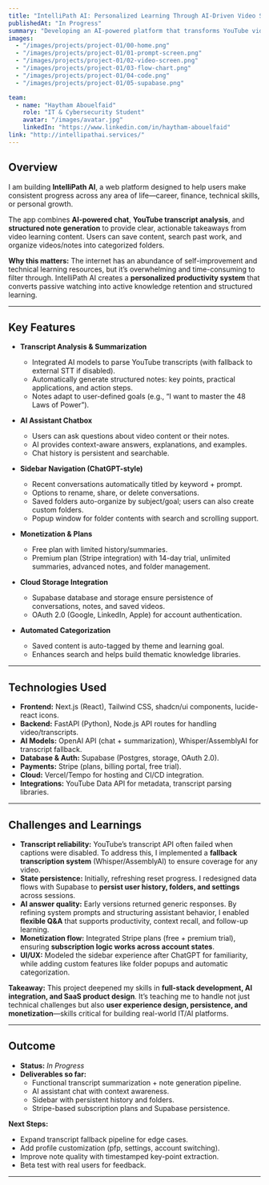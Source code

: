 ---
title: "IntelliPath AI: Personalized Learning Through AI-Driven Video Summaries"
publishedAt: "In Progress"
summary: "Developing an AI-powered platform that transforms YouTube videos into structured summaries, actionable notes, and personalized learning paths. Features include transcript analysis, AI assistant chat, sidebar navigation with history/folders, payment integration, and cloud-based persistence."
images:
  - "/images/projects/project-01/00-home.png"
  - "/images/projects/project-01/01-prompt-screen.png"
  - "/images/projects/project-01/02-video-screen.png"
  - "/images/projects/project-01/03-flow-chart.png"
  - "/images/projects/project-01/04-code.png"
  - "/images/projects/project-01/05-supabase.png"

team:
  - name: "Haytham Abouelfaid"
    role: "IT & Cybersecurity Student"
    avatar: "/images/avatar.jpg"
    linkedIn: "https://www.linkedin.com/in/haytham-abouelfaid"
link: "http://intellipathai.services/"
---

## Overview

I am building **IntelliPath AI**, a web platform designed to help users make consistent progress across any area of life—career, finance, technical skills, or personal growth.  

The app combines **AI-powered chat**, **YouTube transcript analysis**, and **structured note generation** to provide clear, actionable takeaways from video learning content. Users can save content, search past work, and organize videos/notes into categorized folders.  

**Why this matters:** The internet has an abundance of self-improvement and technical learning resources, but it’s overwhelming and time-consuming to filter through. IntelliPath AI creates a **personalized productivity system** that converts passive watching into active knowledge retention and structured learning.

---

## Key Features

- **Transcript Analysis & Summarization**  
  - Integrated AI models to parse YouTube transcripts (with fallback to external STT if disabled).  
  - Automatically generate structured notes: key points, practical applications, and action steps.  
  - Notes adapt to user-defined goals (e.g., “I want to master the 48 Laws of Power”).  

- **AI Assistant Chatbox**  
  - Users can ask questions about video content or their notes.  
  - AI provides context-aware answers, explanations, and examples.  
  - Chat history is persistent and searchable.

- **Sidebar Navigation (ChatGPT-style)**  
  - Recent conversations automatically titled by keyword + prompt.  
  - Options to rename, share, or delete conversations.  
  - Saved folders auto-organize by subject/goal; users can also create custom folders.  
  - Popup window for folder contents with search and scrolling support.

- **Monetization & Plans**  
  - Free plan with limited history/summaries.  
  - Premium plan (Stripe integration) with 14-day trial, unlimited summaries, advanced notes, and folder management.  

- **Cloud Storage Integration**  
  - Supabase database and storage ensure persistence of conversations, notes, and saved videos.  
  - OAuth 2.0 (Google, LinkedIn, Apple) for account authentication.  

- **Automated Categorization**  
  - Saved content is auto-tagged by theme and learning goal.  
  - Enhances search and helps build thematic knowledge libraries.  

---

## Technologies Used

- **Frontend:** Next.js (React), Tailwind CSS, shadcn/ui components, lucide-react icons.  
- **Backend:** FastAPI (Python), Node.js API routes for handling video/transcripts.  
- **AI Models:** OpenAI API (chat + summarization), Whisper/AssemblyAI for transcript fallback.  
- **Database & Auth:** Supabase (Postgres, storage, OAuth 2.0).  
- **Payments:** Stripe (plans, billing portal, free trial).  
- **Cloud:** Vercel/Tempo for hosting and CI/CD integration.  
- **Integrations:** YouTube Data API for metadata, transcript parsing libraries.  

---

## Challenges and Learnings

- **Transcript reliability:** YouTube’s transcript API often failed when captions were disabled. To address this, I implemented a **fallback transcription system** (Whisper/AssemblyAI) to ensure coverage for any video.  
- **State persistence:** Initially, refreshing reset progress. I redesigned data flows with Supabase to **persist user history, folders, and settings** across sessions.  
- **AI answer quality:** Early versions returned generic responses. By refining system prompts and structuring assistant behavior, I enabled **flexible Q&A** that supports productivity, context recall, and follow-up learning.  
- **Monetization flow:** Integrated Stripe plans (free + premium trial), ensuring **subscription logic works across account states**.  
- **UI/UX:** Modeled the sidebar experience after ChatGPT for familiarity, while adding custom features like folder popups and automatic categorization.

**Takeaway:** This project deepened my skills in **full-stack development, AI integration, and SaaS product design**. It’s teaching me to handle not just technical challenges but also **user experience design, persistence, and monetization**—skills critical for building real-world IT/AI platforms.

---

## Outcome

- **Status:** *In Progress*  
- **Deliverables so far:**  
  - Functional transcript summarization + note generation pipeline.  
  - AI assistant chat with context awareness.  
  - Sidebar with persistent history and folders.  
  - Stripe-based subscription plans and Supabase persistence.  

**Next Steps:**  
- Expand transcript fallback pipeline for edge cases.  
- Add profile customization (pfp, settings, account switching).  
- Improve note quality with timestamped key-point extraction.  
- Beta test with real users for feedback.  

---
